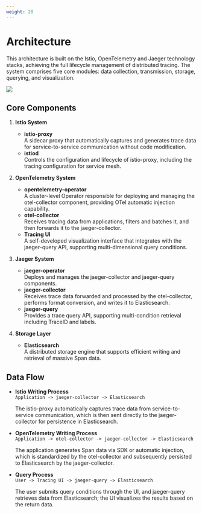 ```yaml
---
weight: 20
---
```


# Architecture

This architecture is built on the Istio, OpenTelemetry and Jaeger technology stacks, achieving the full lifecycle management of distributed tracing. The system comprises five core modules: data collection, transmission, storage, querying, and visualization.

![](./assets/asm_tracing_architecture.drawio.png)

## Core Components

1. **Istio System**
   - **istio-proxy**\
     A sidecar proxy that automatically captures and generates trace data for service-to-service communication without code modification.
   - **istiod**\
     Controls the configuration and lifecycle of istio-proxy, including the tracing configuration for service mesh.

2. **OpenTelemetry System**
   - **opentelemetry-operator**\
     A cluster-level Operator responsible for deploying and managing the otel-collector component, providing OTel automatic injection capability.
   - **otel-collector**\
     Receives tracing data from applications, filters and batches it, and then forwards it to the jaeger-collector.
   - **Tracing UI**\
     A self-developed visualization interface that integrates with the jaeger-query API, supporting multi-dimensional query conditions.

3. **Jaeger System**
   - **jaeger-operator**\
     Deploys and manages the jaeger-collector and jaeger-query components.
   - **jaeger-collector**\
     Receives trace data forwarded and processed by the otel-collector, performs format conversion, and writes it to Elasticsearch.
   - **jaeger-query**\
     Provides a trace query API, supporting multi-condition retrieval including TraceID and labels.

4. **Storage Layer**
   - **Elasticsearch**\
     A distributed storage engine that supports efficient writing and retrieval of massive Span data.

## Data Flow

- **Istio Writing Process**\
  `Application -> jaeger-collector -> Elasticsearch`

  The istio-proxy automatically captures trace data from service-to-service communication, which is then sent directly to the jaeger-collector for persistence in Elasticsearch.

- **OpenTelemetry Writing Process**\
  `Application -> otel-collector -> jaeger-collector -> Elasticsearch`

  The application generates Span data via SDK or automatic injection, which is standardized by the otel-collector and subsequently persisted to Elasticsearch by the jaeger-collector.

- **Query Process**\
  `User -> Tracing UI -> jaeger-query -> Elasticsearch`

  The user submits query conditions through the UI, and jaeger-query retrieves data from Elasticsearch; the UI visualizes the results based on the return data.